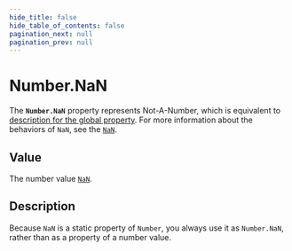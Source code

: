 ```yaml
---
hide_title: false
hide_table_of_contents: false
pagination_next: null
pagination_prev: null
---
```

# Number.NaN

The **`Number.NaN`** property represents Not-A-Number, which is equivalent to [description for the global property](../../globals/NaN.mdx). For more information about the behaviors of `NaN`, see the [`NaN`](../../globals/NaN.mdx).

## Value

The number value [`NaN`](../../globals/NaN.mdx).

## Description

Because `NaN` is a static property of `Number`, you always use it as `Number.NaN`, rather than as a property of a number value.
